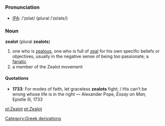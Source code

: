 =={{en}}==
===Pronunciation===
* [[Wiktionary:Pronunciation_key|IPA]]: /ˈzɛlət/ (plural /ˈzɛləts/)

===Noun===
'''zealot''' (plural '''zealots''')
# one who is [[zealous]], one who is full of [[zeal]] for his own specific beliefs or objectives, usually in the negative sense of being ''too'' passionate; a [[fanatic]]
# a member of the Zealot movement

====Quotations====
*'''1733''': For modes of faith, let graceless '''zealots''' fight; / His can't be wrong whose life is in the right &mdash; Alexander Pope, ''Essay on Man,'' Epistle III, 1733
{{wikipedia}}
[[pl:Zealot]]
[[pt:Zealot]]
[[Category:Greek derivations]]